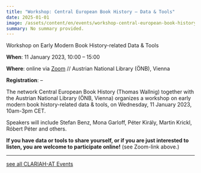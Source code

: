 ```yaml
---
title: "Workshop: Central European Book History – Data & Tools"
date: 2025-01-01
image: /assets/content/en/events/workshop-central-european-book-history-data-tools-2/image.png
summary: No summary provided.
---
```


Workshop on Early Modern Book History-related Data & Tools

**When**: 11 January 2023, 10:00 – 15:00

**Where**: online via [Zoom](https://univienna.zoom.us/j/67159129347?pwd=OHhsOUNVQzFjcHIvdVMvRkVsclREdz09#success) // Austrian National Library (ÖNB), Vienna

**Registration**: –

The network Central European Book History (Thomas Wallnig) together with the Austrian National Library (ÖNB, Vienna) organizes a workshop on early modern book history-related data & tools, on Wednesday, 11 January 2023, 10am-3pm CET.

Speakers will include Stefan Benz, Mona Garloff, Péter Király, Martin Krickl, Róbert Péter and others.

**If you have data or tools to share yourself, or if you are just interested to listen, you are welcome to participate online!** (see Zoom-link above.)

***

[see all CLARIAH-AT Events](https://clariah.at/events/)
